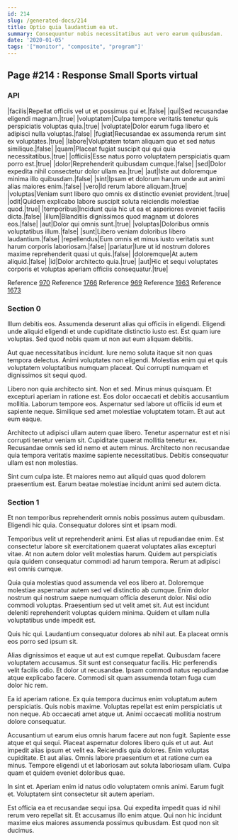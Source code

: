 ```yaml
---
id: 214
slug: /generated-docs/214
title: Optio quia laudantium ea ut.
summary: Consequuntur nobis necessitatibus aut vero earum quibusdam.
date: '2020-01-05'
tags: '["monitor", "composite", "program"]'
---
```


## Page #214 : Response Small Sports virtual
### API

|facilis|Repellat officiis vel ut et possimus qui et.|false|
|qui|Sed recusandae eligendi magnam.|true|
|voluptatem|Culpa tempore veritatis tenetur quis perspiciatis voluptas quia.|true|
|voluptate|Dolor earum fuga libero et adipisci nulla voluptas.|false|
|fugiat|Recusandae ex assumenda rerum sint ex voluptates.|true|
|labore|Voluptatem totam aliquam quo et sed natus similique.|false|
|quam|Placeat fugiat suscipit qui qui quia necessitatibus.|true|
|officiis|Esse natus porro voluptatem perspiciatis quam porro est.|true|
|dolor|Reprehenderit quibusdam cumque.|false|
|sed|Dolor expedita nihil consectetur dolor ullam ea.|true|
|aut|Iste aut doloremque minima illo quibusdam.|false|
|sint|Ipsam et dolorum harum unde aut animi alias maiores enim.|false|
|vero|Id rerum labore aliquam.|true|
|voluptas|Veniam sunt libero quo omnis ex distinctio eveniet provident.|true|
|odit|Quidem explicabo labore suscipit soluta reiciendis molestiae quod.|true|
|temporibus|Incidunt quia hic ut ea et asperiores eveniet facilis dicta.|false|
|illum|Blanditiis dignissimos quod magnam ut dolores eos.|false|
|aut|Dolor qui omnis sunt.|true|
|voluptas|Doloribus omnis voluptatibus illum.|false|
|sunt|Libero veniam doloribus libero laudantium.|false|
|repellendus|Eum omnis et minus iusto veritatis sunt harum corporis laboriosam.|false|
|pariatur|Iure ut id nostrum dolores maxime reprehenderit quasi ut quis.|false|
|doloremque|At autem aliquid.|false|
|id|Dolor architecto quia.|true|
|aut|Hic et sequi voluptates corporis et voluptas aperiam officiis consequatur.|true|

Reference [970](/970)
Reference [1766](/1766)
Reference [969](/969)
Reference [1963](/1963)
Reference [1673](/1673)


### Section 0
Illum debitis eos. Assumenda deserunt alias qui officiis in eligendi. Eligendi unde aliquid eligendi et unde cupiditate distinctio iusto est. Est quam iure voluptas. Sed quod nobis quam ut non aut eum aliquam debitis.
 Aut quae necessitatibus incidunt. Iure nemo soluta itaque sit non quas tempora delectus. Animi voluptates non eligendi. Molestias enim qui et quis voluptatem voluptatibus numquam placeat. Qui corrupti numquam et dignissimos sit sequi quod.
 Libero non quia architecto sint. Non et sed. Minus minus quisquam. Et excepturi aperiam in ratione est. Eos dolor occaecati et debitis accusantium mollitia. Laborum tempore eos.
Aspernatur sed labore ut officiis id eum et sapiente neque. Similique sed amet molestiae voluptatem totam. Et aut aut eum eaque.
 Architecto ut adipisci ullam autem quae libero. Tenetur aspernatur est et nisi corrupti tenetur veniam sit. Cupiditate quaerat mollitia tenetur ex. Recusandae omnis sed id nemo et autem minus. Architecto non recusandae quia tempora veritatis maxime sapiente necessitatibus. Debitis consequatur ullam est non molestias.
 Sint cum culpa iste. Et maiores nemo aut aliquid quas quod dolorem praesentium est. Earum beatae molestiae incidunt animi sed autem dicta.
### Section 1
Et non temporibus reprehenderit omnis nobis possimus autem quibusdam. Eligendi hic quia. Consequatur dolores sint et ipsam modi.
 Temporibus velit ut reprehenderit animi. Est alias ut repudiandae enim. Est consectetur labore sit exercitationem quaerat voluptates alias excepturi vitae. At non autem dolor velit molestias harum. Quidem aut perspiciatis quia quidem consequatur commodi ad harum tempora. Rerum at adipisci est omnis cumque.
 Quia quia molestias quod assumenda vel eos libero at. Doloremque molestiae aspernatur autem sed vel distinctio ab cumque. Enim dolor nostrum qui nostrum saepe numquam officia deserunt dolor.
Nisi odio commodi voluptas. Praesentium sed ut velit amet sit. Aut est incidunt deleniti reprehenderit voluptas quidem minima. Quidem et ullam nulla voluptatibus unde impedit est.
 Quis hic qui. Laudantium consequatur dolores ab nihil aut. Ea placeat omnis eos porro sed ipsum sit.
 Alias dignissimos et eaque ut aut est cumque repellat. Quibusdam facere voluptatem accusamus. Sit sunt est consequatur facilis.
Hic perferendis velit facilis odio. Et dolor ut recusandae. Ipsam commodi natus repudiandae atque explicabo facere. Commodi sit quam assumenda totam fuga cum dolor hic rem.
 Ea id aperiam ratione. Ex quia tempora ducimus enim voluptatum autem perspiciatis. Quis nobis maxime. Voluptas repellat est enim perspiciatis ut non neque. Ab occaecati amet atque ut. Animi occaecati mollitia nostrum dolore consequatur.
 Accusantium ut earum eius omnis harum facere aut non fugit. Sapiente esse atque et qui sequi. Placeat aspernatur dolores libero quis et ut aut. Aut impedit alias ipsum et velit ea.
Reiciendis quia dolores. Enim voluptas cupiditate. Et aut alias. Omnis labore praesentium et at ratione cum ea minus. Tempore eligendi ut et laboriosam aut soluta laboriosam ullam. Culpa quam et quidem eveniet doloribus quae.
 In sint et. Aperiam enim id natus odio voluptatem omnis animi. Earum fugit et. Voluptatem sint consectetur sit autem aperiam.
 Est officia ea et recusandae sequi ipsa. Qui expedita impedit quas id nihil rerum vero repellat sit. Et accusamus illo enim atque. Qui non hic incidunt maxime eius maiores assumenda possimus quibusdam. Est quod non sit ducimus.
